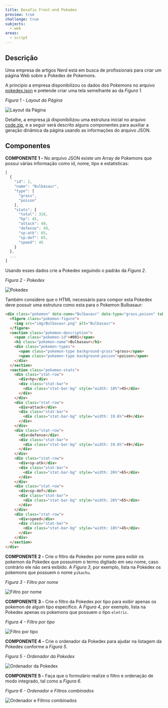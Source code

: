 ```yaml
---
title: Desafio Front-end Pokedex
preview: true
challenge: true
subjects:
  - web
areas:
  - script
---
```



## Descrição

Uma empresa de artigos Nerd está em busca de profissionais para criar um página Web sobre a Pokedex de Pokemons.

A princípio a empresa disponibilizou os dados dos Pokemons no arquivo [pokedex.json](code/data/pokedex.json) e pretende criar uma tela semelhante ao da *Figura 1*.

*Figura 1 - Layout da Página*

<Image src={layout} alt="Layout da Página" />

Detalhe, a empresa já disponibilizou uma estrutura inicial no arquivo [code.zip](code.zip), e a seguir será descrito alguns componentes para auxiliar a geração dinâmica da página usando as informações do arquivo JSON.

## Componentes

**COMPONENTE 1 -** No arquivo JSON existe um Array de Pokemons que possui várias informação como id, nome, tipo e estatísticas:

```js
[
  {
    "id": 1,
    "name": "Bulbasaur",
    "type": [
      "grass",
      "poison"
    ],
    "stats": {
      "total": 318,
      "hp": 45,
      "attack": 49,
      "defense": 49,
      "sp-atk": 65,
      "sp-def": 65,
      "speed": 45
    }
  },
  ...
]
```

Usando esses dados crie a Pokedex seguindo o padrão da *Figura 2*.

*Figura 2 - Pokedex*

<Image src={pokedex} alt="Pokedex" />

Também considere que o HTML necessário para compor esta Pokedex deve possuir uma estrutura como esta para o Pokemon Bulbasaur:

```html
<div class="pokemon" data-name="Bulbasaur" data-type="grass,poison" tabindex="1">
  <figure class="pokemon-figure">
    <img src="img/Bulbasaur.png" alt="Bulbasaur">
  </figure>
  <section class="pokemon-description">
    <span class="pokemon-id">#001</span>
    <h1 class="pokemon-name">Bulbasaur</h1>
    <div class="pokemon-types">
      <span class="pokemon-type background-grass">grass</span>
      <span class="pokemon-type background-poison">poison</span>
    </div>
  </section>
  <section class="pokemon-stats">
    <div class="stat-row">
      <div>hp</div>
      <div class="stat-bar">
        <div class="stat-bar-bg" style="width: 18%">45</div>
      </div>
    </div>
    <div class="stat-row">
      <div>attack</div>
      <div class="stat-bar">
        <div class="stat-bar-bg" style="width: 19.6%">49</div>
      </div>
    </div>
    <div class="stat-row">
      <div>defense</div>
      <div class="stat-bar">
        <div class="stat-bar-bg" style="width: 19.6%">49</div>
      </div>
    </div>
    <div class="stat-row">
      <div>sp-atk</div>
      <div class="stat-bar">
        <div class="stat-bar-bg" style="width: 26%">65</div>
      </div>
    </div>
    <div class="stat-row">
      <div>sp-def</div>
      <div class="stat-bar">
        <div class="stat-bar-bg" style="width: 26%">65</div>
      </div>
    </div>
    <div class="stat-row">
      <div>speed</div>
      <div class="stat-bar">
        <div class="stat-bar-bg" style="width: 18%">45</div>
      </div>
    </div>
  </section>
</div>
```

**COMPONENTE 2 -** Crie o filtro da Pokedex por nome para exibir os pokemon da Pokedex que possuirem o termo digitado em seu nome, caso contrário ele não será exibido. A *Figura 3*, por exemplo, lista na Pokedex os pokemons que possuem o nome `pikachu`.

*Figura 3 - Filtro por nome*

<Image src={filterByName} alt="Filtro por nome" />

**COMPONENTE 3 -** Crie o filtro da Pokedex por tipo para exibir apenas os pokemon de algum tipo específico. A *Figura 4*, por exemplo, lista na Pokedex apenas os pokemons que possuem o tipo `eletric`.

*Figura 4 - Filtro por tipo*

<Image src={filterByType} alt="Filtro por tipo" />


**COMPONENTE 4 -** Crie o ordenador da Pokedex para ajudar na listagem da Pokedex conforme a *Figura 5*.

*Figura 5 - Ordenador da Pokedex*

<Image src={sort} alt="Ordenador da Pokedex" />

**COMPONENTE 5 -** Faça que o formulário realize o filtro e ordenação de modo integrado, tal como a *Figura 6*.

*Figura 6 - Ordenador e Filtros combinados*

<Image src={sortFilter} alt="Ordenador e Filtros combinados" />
